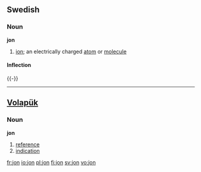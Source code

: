 {{see|Jon}}
==Swedish==

===Noun===
'''jon'''

# {{sv-chemistry}} [[ion]]; an electrically charged [[atom]] or [[molecule]]

====Inflection====
{{sv-noun|gender=Common|jon|jonen|joner|jonerna|jons|jonens|joners|jonernas}}
{{-}}

----

==[[Volapük]]==

===Noun===
'''jon'''

# [[reference]]
# [[indication]]

[[fr:jon]]
[[io:jon]]
[[pl:jon]]
[[fi:jon]]
[[sv:jon]]
[[vo:jon]]